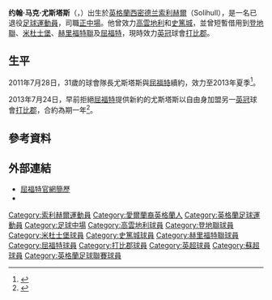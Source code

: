 {{noteTA|G1=足球|G2=FAcup|G3=英超|G4=蘇超
|T=zh-hans:约翰·尤斯塔斯; zh-hk:約翰·烏斯泰斯;
|1=zh-hans:尤斯塔斯; zh-hk:烏斯泰斯;
|2=zh-hans:约翰·马克·尤斯塔斯; zh-hk:約翰·馬克·烏斯泰斯;
}}
{{Infobox football biography 2
| playername          = 约翰·尤斯塔斯<br />''John Eustace''
| image               = [[File:EustaceJohn.jpg|200px]]
| caption             = 
| fullname            = John Mark Eustace
| dateofbirth         = {{birth date and age|df=yes|1979|11|3}}
| cityofbirth         = [[索利赫爾|索利赫爾]]
| countryofbirth      = [[英格蘭|英格蘭]]
| height              = {{height|ft=5|in=10}}
| position            = [[中場|中場]]
| currentclub         = 
| clubnumber          = 
| youthyears1         = 
| youthclubs1         = 
| years1              = 1996−2003
| clubs1              = [[考文垂足球俱乐部|高雲地利]]
| caps1               = 85 
| goals1              = 7
| years2              = 1998−1999
| clubs2              = → [[邓迪联足球俱乐部|登地聯]]
| caps2               = 11 
| goals2              = 1
| years3              = 2003
| clubs3              = → [[米德尔斯堡足球俱乐部|米杜士堡]]
| caps3               = 1 
| goals3              = 0
| years4              = 2003−2008
| clubs4              = [[斯托克城足球俱乐部|史篤城]]
| caps4               = 74 
| goals4              = 5
| years5              = 2006
| clubs5              = → [[靴尔福特联足球俱乐部|赫里福特聯]]
| caps5               = 8
| goals5              = 0
| years6              = 2008−2013
| clubs6              = [[沃特福德足球俱乐部|屈福特]]
| caps6               = 157
| goals6              = 16
| years7              = 2009
| clubs7              = → [[德比郡足球俱乐部|打比郡]]
| caps7               = 9 
| goals7              = 1<!--not including playoff matches-->
| years8              = 2013−2015
| clubs8              = [[德比郡足球俱乐部|打比郡]]
| caps8               = 48 
| goals8              = 2<!--not including playoff matches-->
| totalcaps           = 393
| totalgoals          = 32
| nationalyears1      = 
| nationalteam1       = 
| nationalcaps1       = 
| nationalgoals1      = 
| medaltemplates      = 
| club-update         = 2015年4月12日 (日) 08:15 (UTC)
| nationalteam-update = 
}}

'''约翰·马克·尤斯塔斯'''（{{lang-en|'''John Mark Eustace'''}}，{{bd|1979年|11月3日|catidx=Eustace, John}}）出生於[[英格蘭|英格蘭]][[西密德兰|西密德兰]][[索利赫爾|索利赫爾]]（Solihull），是一名已退役[[足球|足球]][[運動員|運動員]]，司職[[中场#中前卫|正中場]]。他曾效力[[考文垂足球俱乐部|高雲地利]]和[[斯托克城足球俱乐部|史篤城]]，並曾短暫借用到[[邓迪联足球俱乐部|登地聯]]、[[米德尔斯堡足球俱乐部|米杜士堡]]、[[靴尔福特联足球俱乐部|赫里福特聯]]及[[沃特福德足球俱乐部|屈福特]]，現時效力[[英冠|英冠]]球會[[德比郡足球俱乐部|打比郡]]。

==生平==
<!--
;高雲地利
Born in [[Solihull|Solihull]], Eustace began his career as a trainee at [[Coventry_City_F.C.|Coventry City]]. Despite the fact that he was at the club for seven years, he only recorded 98 appearances in all competitions due to injuries. At 19 he went out on loan to [[Dundee_United_F.C.|Dundee United]] to gain first team experience. He played eleven matches and scored one goal against Hearts,<ref>{{cite web 
|url=http://www.sportinglife.com/football/scottishpremier/hearts/reports/story_get.cgi?STORY_NAME=soccer/99/05/15/SOCCER_Hearts_Nightlead.html&TEAMHD=hearts&DIV=scotsprem&TEAM=HEARTS&RH=Hearts&PREV_SEASON=1997
|title=Hearts 4 Dundee Utd 1
|publisher=Sporting Life 
|date=15 May 1999 |accessdate=21 February 2010}}</ref> becoming a firm favourite with United fans who voted him their young player of the year. 

He returned to Coventry where he began to establish himself in the first team. In the [[2000-01_in_English_football|2000–01 season]], he appeared in 32 league games. Despite his efforts, the club were relegated from the [[F.A._Premier_League|Premier League]].  At the start of the next season, he was named as captain by manager [[Gordon_Strachan|Gordon Strachan]].<ref>{{cite news |title=Eustace takes over captain's armband |url=http://www.encyclopedia.com/doc/1G1-77342707.html |author=encyclopedia.com |date=August 20, 2001}}</ref> However on 8 September 2001, Eustace was struck down with a knee injury during Coventry's league defeat to Grimsby which kept him sidelined for 7 months. He returned to action in April 2002.<ref name="Eustace on road back">{{cite news
| title = Eustace on road back
| url = http://news.bbc.co.uk/sport1/hi/football/teams/c/coventry_city/1847631.stm
| publisher = BBC Sport
| date = 2002-02-28
| accessdate = 2007-08-06}}</ref> Eustace started the [[2002-03_in_English_football|2002–03 season]] well and attracted interest from [[F.A._Premier_League|Premier League]] club [[Middlesbrough_F.C.|Middlesbrough]], to whom he was loaned out. He only made one substitute appearance, away to [[Liverpool_F.C.|Liverpool]], where he appeared for only the final two minutes of the game, but earned himself a yellow card.<ref name="Eustace back at Coventry">{{cite news
| title = Eustace back at Coventry
| url = http://news.bbc.co.uk/sport1/hi/football/teams/c/coventry_city/2752491.stm
| publisher = BBC Sport
| date = 2003-02-12
| accessdate = 2007-08-06}}</ref> Eustace made 33 league appearances over the season, his last with Coventry. At the start of the 2003–04 season, Eustace left Coventry for [[Stoke_City_F.C.|Stoke City]].<ref name="Eustace moves to Stoke">{{cite news
| title = Eustace moves to Stoke
| url = http://news.bbc.co.uk/sport1/hi/football/teams/s/stoke_city/3078635.stm
| publisher = BBC Sport
| date = 2003-07-18
| accessdate = 2007-08-06}}</ref>

;史篤城
Eustace's Stoke career started brightly. He made his debut at Stoke in a 3–0 win over [[Derby_County_F.C.|Derby County]] at the start of the [[2003-04_in_English_football|2003–04 season]] and the midfielder helped the side to 11th place in the [[Football_League_Championship|Championship]], scoring five goals. Unfortunately, injury problems restricted him to a handful of appearances over the next two seasons – in The Potters 1–0 win over [[Wigan_Athletic_F.C.|Wigan Athletic]] in February 2005,<ref>[http://news.bbc.co.uk/sport1/hi/football/eng_div_1/4218221.stm Wigan 0–1 Stoke]</ref> Eustace suffered a knee injury and was then substituted, in only his 8th appearance of the season. It later became clear that Eustace's injury would keep him out for at least the rest of the season.<ref>[http://news.bbc.co.uk/sport1/hi/football/teams/s/stoke_city/4362753.stm Eustace could miss rest of season]</ref> He missed the rest of the [[2004-05_in_English_football|2004–05 season]] and all of the [[2005-06_in_English_football|2005–06 season]] because of the injury. However, Eustace signed a 1 year contract extension at the beginning of the season, which lasted until the end of the [[2006-07_in_English_football|2006–07 season]].

Eustace returned from his long injury lay off in June 2006.<ref>[http://news.bbc.co.uk/sport1/hi/football/teams/s/stoke_city/5120426.stm Pulis pleased by Eustace progress]</ref> He made his first appearance for Stoke City in over 18 months in their 2–0 friendly win over local opposition [[Newcastle_Town_F.C.|Newcastle Town]]. On 13 October 2006, Eustace joined [[Hereford_United_F.C.|Hereford United]] on loan to gain first team football to aid his comeback.<ref name="Hereford seal Eustace loan deal">{{cite news
| title = Hereford seal Eustace loan deal
| url = http://news.bbc.co.uk/sport1/hi/football/teams/h/hereford_united/6048522.stm
| publisher = BBC Sport
| date = 2006-10-13
| accessdate = 2007-08-06}}</ref> During his time at [[Edgar_Street|Edgar Street]] he was a key part of the Hereford [[Midfielder|midfield]], and his loan was extended to the New Year.<ref name="Eustace to extend Hereford loan">{{cite news
| title = Eustace to extend Hereford loan
| url = http://news.bbc.co.uk/sport1/hi/football/teams/h/hereford_united/6213786.stm
| publisher = BBC Sport
| date = 2006-12-08
| accessdate = 2007-08-06}}</ref> However on 14 December 2006 he was suddenly recalled by Stoke due to them suffering several injuries in midfield.<ref name="Eustace recalled from loan spell">{{cite news
| title = Eustace recalled from loan spell
| url = http://news.bbc.co.uk/sport1/hi/football/teams/s/stoke_city/6184443.stm
| publisher = BBC Sport
| date = 2006-12-15
| accessdate = 2007-08-06}}</ref> John's grandfather Ken Eustace also played one match for Hereford during the [[1949-50_in_English_football|1949–50]] season.

Eustace returned to the Stoke starting line up in the 3rd round [[FA_Cup|FA Cup]] match against [[Millwall_F.C.|Millwall]]. On 11 February 2007, he started his first league match of the season in Stoke's 1–0 loss to [[Birmingham_City_F.C.|Birmingham City]]. In total, Eustace made 23 league appearances over the course of the season for Stoke and Hereford. Eustace later signed a one-year contract extension with the club, to take him up until the summer of 2008.<ref name="Stoke City duo sign new contracts">{{cite news
| title = Stoke City duo sign new contracts
| url = http://news.bbc.co.uk/sport1/hi/football/teams/s/stoke_city/6289076.stm
| publisher = BBC Sport
| date = 2007-07-10
| accessdate = 2007-08-06}}</ref> He was a regular for Stoke during the first half of the [[2007-08_in_English_football|2007–08]] season and captained the team up until his move to Watford on the last day of the transfer window.

;屈福特
On 31 January 2008, Eustace joined [[Watford_F.C.|Watford]] from Stoke City for a fee of £250,000.<ref>{{cite news |title = Stoke's Eustace moves to Watford|url=http://news.bbc.co.uk/sport1/hi/football/teams/w/watford/7220695.stm | publisher = bbc.co.uk |date = 2009-03-09 |accessdate = 2007-03-09}}</ref> Since signing, Eustace has impressed the Hornets fans with his tough tackling, no-nonsense attitude, and his passing skills and composure on the ball – something Watford had lacked in the centre of midfield before his arrival.  On 20 September 2008, Eustace "scored" a bizarre opening [[own_goal|own goal]] in the game between [[Watford_F.C.|Watford]] and [[Reading_F.C.|Reading]], where a goalmouth scramble saw the ball go nowhere near the goal line, despite the [[Assistant_referee_(association_football)|linesman]] flagging for a goal to the bemusement of everyone in the ground. A corner from [[Stephen_Hunt_(footballer_born_1981)|Stephen Hunt]] bounced off of Eustace and was hooked back by [[Noel_Hunt|Noel Hunt]]. What could have been a debatable corner for Reading, initially given as a goal kick, was actually then given as a goal. The game ended Watford 2–2 Reading.<ref>{{cite web 
|url=http://news.bbc.co.uk/sport1/hi/football/eng_div_1/7614022.stm
|title=Watford 2–2 Reading 
|publisher=[[BBC|BBC]] 
|date=20 September 2008 |accessdate=25 August 2009}}</ref> Despite playing well, Eustace found his opportunities limited during his second season with the Hornets. 

On 9 March 2009 he joined Championship rivals [[Derby_County_F.C.|Derby County]] on loan until the end of the 2008/09 season, in order to help solve the Rams' midfield injury crisis.<ref>{{cite news |title = Watford Midfielder Joins Rams on Loan |url = http://therams.co.uk/stories/watford-midfielder-set-to-join-rams-on-loan |publisher = therams.co.uk |date = 2009-03-09 |accessdate = 2007-03-09 |archive-url = https://web.archive.org/web/20090312032639/http://therams.co.uk/stories/watford-midfielder-set-to-join-rams-on-loan |archive-date = 2009-03-12 |dead-url = yes }}</ref> He made his Derby debut in the 1–1 draw away to [[Southampton_F.C.|Southampton]], and scored against his parent club on the final day of the season.<ref>{{cite web 
|url=http://news.bbc.co.uk/sport1/hi/football/eng_div_1/8015234.stm
|title=Watford 3–1 Derby
|publisher=[[BBC|BBC]] 
|date=3 May 2009 |accessdate=21 February 2010}}</ref> However, Eustace failed to secure a permanent move to Derby at the end of his loan spell with the club and returned to [[Watford_F.C.|Watford]] at the beginning of May.[http://www.teamtalk.com/football/story/0,16368,1807_5288104,00.html] However, Derby manager [[Nigel_Clough|Nigel Clough]] said "He's got a year left at Watford. If he's still in the same situation at the start of next season, needing a loan, then we might look at that."<ref>{{cite news |title = Eustace will go back to Watford|url=http://therams.co.uk/stories/eustace-will-go-back-to-watford| publisher = therams.co.uk |date = 2009-05-06 |accessdate = 2007-05-08}}</ref>

With his Hornet's career seemingly in jeopardy, Eustace signed an amended contract stipulating that he would not receive his sizeable appearance fee, freeing up [[Malky_Mackay|Malky Mackay]] to pick the tenacious midfielder. After being handed the number 28 jersey for the season, Eustace went on to play an instrumental role as [[Watford|Watford]] retained their [[Coca_Cola_Championship|Coca Cola Championship]] status for another season. Eustace was also handed the captaincy on a number of occasions with first-choice skipper [[Jay_DeMerit|Jay DeMerit]] sidelined through injury. Eustace made over forty appearances in league and cup competitions and was the 'Player's Player of the Season' as voted by his peers.<ref>{{cite web|url=http://www.watfordfc.com/page/NewsDetail/0,,10400~2063441,00.html|title=Eustace signs!|publisher=Watford Football Club|accessdate=10 February 2011|date=3 June 2010|archive-url=https://web.archive.org/web/20100605055845/http://www.watfordfc.com/page/NewsDetail/0%2C%2C10400~2063441%2C00.html|archive-date=2010-06-05|dead-url=yes}}</ref>

After much speculation throughout the [[2009–10_Watford_F.C._season|2009–10]] [[off-season|off-season]], Eustace finally put pen-to-paper on a new two-year contract with [[Watford|Watford]]. Eustace and Mackay later revealed that he had passed a medical at [[Leeds_United_A.F.C.|Leeds United]], and that there was interest from other clubs.<ref>{{Cite web|url=http://news.bbc.co.uk/sport1/hi/football/teams/w/watford/8718175.stm|title=John Eustace explains Watford decision|publisher=BBC Sport|accessdate=10 February 2011|date=4 June 2010}}</ref>

Ahead of the [[2010–11_Watford_F.C._season|season]], [[Watford|Watford]] boss [[Malky_Mackay|Malky Mackay]] handed Eustace the captaincy, after [[USA|USA]] international DeMerit was released on a [[bosman_transfer|bosman transfer]].<ref>{{Cite web|url=http://www.watfordfc.com/page/NewsDetail/0,,10400~2064203,00.html|title=Captain Eustace sets the record straight|publisher=Watford Football Club|accessdate=10 February 2011|date=4 June 2010|archive-url=https://web.archive.org/web/20100608195350/http://www.watfordfc.com/page/NewsDetail/0%2C%2C10400~2064203%2C00.html|archive-date=2010-06-08|dead-url=yes}}</ref> He started the season in good form, scoring Watford's first goal of the season in a 3–2 win at [[Norwich_City_F.C.|Norwich City]], followed a week later with an over-head finish in a 2–2 draw against former club Coventry.<ref>{{cite web|url=http://news.bbc.co.uk/sport1/hi/football/eng_div_1/8880936.stm|title=Norwich 2–3 Watford|publisher=BBC Sport|first=Saj|last=Chowdhury|accessdate=10 February 2011|date=6 August 2010}}</ref><ref>{{cite web|url=http://www.watfordobserver.co.uk/sport/8336486.Eustace_in_team_of_the_week/|title=Watford captain John Eustace named in Championship team of the week|publisher=Newsquest|work=Watford Observer|accessdate=10 February 2011|date=17 August 2010|first=Joe|last=Whitbread}}</ref>
-->
2011年7月28日，31歲的球會隊長尤斯塔斯與[[沃特福德足球俱乐部|屈福特]]續約，效力至2013年夏季<ref>{{cite news |language=en |url=http://www.bbc.com/sport/0/football/14325422 |title=John Eustace agrees Watford contract extension |publisher=''[[BBC_Sport|BBC Sport]]'' |date=2011-07-28 |accessdate=2015-04-12}}</ref>。

2013年7月24日，早前拒絕[[沃特福德足球俱乐部|屈福特]]提供新約的尤斯塔斯以自由身加盟另一[[英冠|英冠]]球會[[德比郡足球俱乐部|打比郡]]，合約為期一年<ref>{{cite news |language=en |url=http://www.bbc.com/sport/0/football/23420304 |title=John Eustace: Derby County finalise deal with midfielder |publisher=''[[BBC_Sport|BBC Sport]]'' |date=2013-07-24 |accessdate=2015-04-12 |archive-date=2015-09-24 |archive-url=https://web.archive.org/web/20150924193234/http://www.bbc.com/sport/0/football/23420304 |dead-url=no }}</ref>。

== 參考資料 ==
{{reflist|2}}

== 外部連結 ==
* [https://web.archive.org/web/20080517060038/http://www.watfordfc.premiumtv.co.uk/page/ProfilesDetail/0,,10400~5634,00.html 屈福特官網簡歷]
* {{soccerbase|10543|约翰·尤斯塔斯}}

{{DEFAULTSORT:Eustace, John}}
[[Category:索利赫爾運動員|Category:索利赫爾運動員]]
[[Category:愛爾蘭裔英格蘭人|Category:愛爾蘭裔英格蘭人]]
[[Category:英格蘭足球運動員|Category:英格蘭足球運動員]]
[[Category:足球中場|Category:足球中場]]
[[Category:高雲地利球員|Category:高雲地利球員]]
[[Category:登地聯球員|Category:登地聯球員]]
[[Category:米杜士堡球員|Category:米杜士堡球員]]
[[Category:史篤城球員|Category:史篤城球員]]
[[Category:赫里福特聯球員|Category:赫里福特聯球員]]
[[Category:屈福特球員|Category:屈福特球員]]
[[Category:打比郡球員|Category:打比郡球員]]
[[Category:英超球員|Category:英超球員]]
[[Category:蘇超球員|Category:蘇超球員]]
[[Category:英格蘭足球聯賽球員|Category:英格蘭足球聯賽球員]]